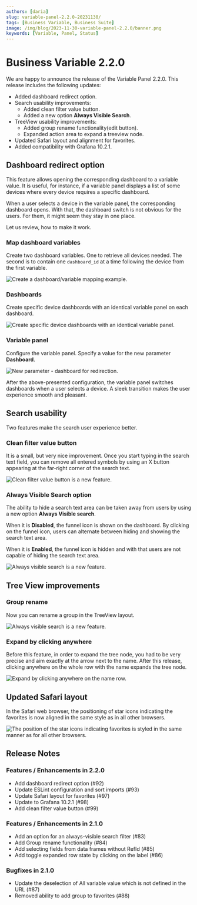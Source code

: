 ```yaml
---
authors: [daria]
slug: variable-panel-2.2.0-20231130/
tags: [Business Variable, Business Suite]
image: /img/blog/2023-11-30-variable-panel-2.2.0/banner.png
keywords: [Variable, Panel, Status]
---
```



# Business Variable 2.2.0

We are happy to announce the release of the Variable Panel 2.2.0. This release includes the following updates:

- Added dashboard redirect option.
- Search usability improvements:
  - Added clean filter value button.
  - Added a new option **Always Visible Search**.
- TreeView usability improvements:
  - Added group rename functionality(edit button).
  - Expanded action area to expand a treeview node.
- Updated Safari layout and alignment for favorites.
- Added compatibility with Grafana 10.2.1.

<Catalog date="November 21, 2023" />

<Shorts id="TtC2bh7a4fE" title="Business Variable panel 2.2.0 for Grafana." />

## Dashboard redirect option

This feature allows opening the corresponding dashboard to a variable value. It is useful, for instance, if a variable panel displays a list of some devices where every device requires a specific dashboard.

When a user selects a device in the variable panel, the corresponding dashboard opens. With that, the dashboard switch is not obvious for the users. For them, it might seem they stay in one place.

Let us review, how to make it work.

### Map dashboard variables

Create two dashboard variables. One to retrieve all devices needed. The second is to contain one `dashboard_id` at a time following the device from the first variable.

<Image
  title="Create a dashboard/variable mapping example."
  src="/img/blog/2023-11-30-variable-panel-2.2.0/vars.png"
/>

### Dashboards

Create specific device dashboards with an identical variable panel on each dashboard.

<Image
  title="Create specific device dashboards with an identical variable panel."
  src="/img/blog/2023-11-30-variable-panel-2.2.0/switch-dash.png"
/>

### Variable panel

Configure the variable panel. Specify a value for the new parameter **Dashboard**.

<Image
  title="New parameter - dashboard for redirection."
  src="/img/blog/2023-11-30-variable-panel-2.2.0/var-conf.png"
/>

After the above-presented configuration, the variable panel switches dashboards when a user selects a device. A sleek transition makes the user experience smooth and pleasant.

## Search usability

Two features make the search user experience better.

### Clean filter value button

It is a small, but very nice improvement. Once you start typing in the search text field, you can remove all entered symbols by using an X button appearing at the far-right corner of the search text.

<Image
  title="Clean filter value button is a new feature."
  src="/img/blog/2023-11-30-variable-panel-2.2.0/clean.png"
/>

### Always Visible Search option

The ability to hide a search text area can be taken away from users by using a new option **Always Visible search**.

When it is **Disabled**, the funnel icon is shown on the dashboard. By clicking on the funnel icon, users can alternate between hiding and showing the search text area.

When it is **Enabled**, the funnel icon is hidden and with that users are not capable of hiding the search text area.

<Image
  title="Always visible search is a new feature."
  src="/img/blog/2023-11-30-variable-panel-2.2.0/hide-search.png"
/>

## Tree View improvements

### Group rename

Now you can rename a group in the TreeView layout.

<Image
  title="Always visible search is a new feature."
  src="/img/blog/2023-11-30-variable-panel-2.2.0/edit-treeview.png"
/>

### Expand by clicking anywhere

Before this feature, in order to expand the tree node, you had to be very precise and aim exactly at the arrow next to the name. After this release, clicking anywhere on the whole row with the name expands the tree node.

<Image
  title="Expand by clicking anywhere on the name row."
  src="/img/blog/2023-11-30-variable-panel-2.2.0/row.png"
/>

## Updated Safari layout

In the Safari web browser, the positioning of star icons indicating the favorites is now aligned in the same style as in all other browsers.

<Image
  title="The position of the star icons indicating favorites is styled in the same manner as for all other browsers."
  src="/img/blog/2023-11-30-variable-panel-2.2.0/favs.png"
/>

<GettingStarted />

<Tutorial />

## Release Notes

### Features / Enhancements in 2.2.0

- Add dashboard redirect option (#92)
- Update ESLint configuration and sort imports (#93)
- Update Safari layout for favorites (#97)
- Update to Grafana 10.2.1 (#98)
- Add clean filter value button (#99)

### Features / Enhancements in 2.1.0

- Add an option for an always-visible search filter (#83)
- Add Group rename functionality (#84)
- Add selecting fields from data frames without RefId (#85)
- Add toggle expanded row state by clicking on the label (#86)

### Bugfixes in 2.1.0

- Update the deselection of All variable value which is not defined in the URL (#87)
- Removed ability to add group to favorites (#88)

<Feedback />
